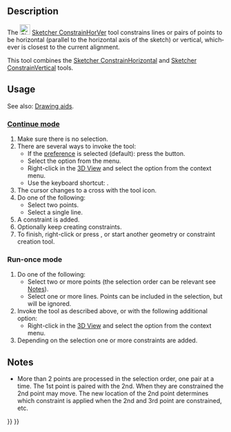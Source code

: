 <languages/>

<div lang="en" dir="ltr" class="mw-content-ltr">
{{Docnav
|[[Sketcher_ConstrainPointOnObject|Point-On-Object Constraint]]
|[[Sketcher_ConstrainHorizontal|Horizontal Constraint]]
|[[Sketcher_Workbench|Sketcher]]
|IconL=Sketcher_ConstrainPointOnObject.svg
|IconR=Sketcher_ConstrainHorizontal.svg
|IconC=Workbench_Sketcher.svg
}}
</div>

<div lang="en" dir="ltr" class="mw-content-ltr">
{{GuiCommand
|Name= Sketcher ConstrainHorVer
|MenuLocation=Sketch → Constraints → Horizontal/Vertical Constraint
|Workbenches=[[Sketcher_Workbench|Sketcher]]
|Shortcut={{KEY|A}}
|Version=1.0
|SeeAlso=[[Sketcher_ConstrainHorizontal|Sketcher ConstrainHorizontal]], [[Sketcher_ConstrainVertical|Sketcher ConstrainVertical]]
}}
</div>

<div lang="en" dir="ltr" class="mw-content-ltr">
==Description==
</div>

<div lang="en" dir="ltr" class="mw-content-ltr">
The [[Image:Sketcher_ConstrainHorVer.svg|24px]] [[Sketcher_ConstrainHorVer|Sketcher ConstrainHorVer]] tool constrains lines or pairs of points to be horizontal (parallel to the horizontal axis of the sketch) or vertical, whichever is closest to the current alignment.
</div>

<div lang="en" dir="ltr" class="mw-content-ltr">
This tool combines the [[Sketcher_ConstrainHorizontal|Sketcher ConstrainHorizontal]] and [[Sketcher_ConstrainVertical|Sketcher ConstrainVertical]] tools.
</div>

<div lang="en" dir="ltr" class="mw-content-ltr">
==Usage==
</div>

<div lang="en" dir="ltr" class="mw-content-ltr">
See also: [[Sketcher_Workbench#Drawing_aids|Drawing aids]].
</div>

<div lang="en" dir="ltr" class="mw-content-ltr">
===[[Sketcher_Workbench#Continue_modes|Continue mode]]===
</div>

<div lang="en" dir="ltr" class="mw-content-ltr">
# Make sure there is no selection.
# There are several ways to invoke the tool:
#* If the {{MenuCommand|Unified tool for automatic horizontal/vertical constraints}} [[Sketcher_Preferences#General|preference]] is selected (default): press the {{Button|[[Image:Sketcher_ConstrainHorVer.svg|16px]] [[Sketcher_ConstrainHorVer|Horizontal/Vertical Constraint]]}} button.
#* Select the {{MenuCommand|Sketch → Constraints → [[Image:Sketcher_ConstrainHorVer.svg|16px]] Horizontal/Vertical Constraint}} option from the menu.
#* Right-click in the [[3D_View|3D View]] and select the {{MenuCommand|Constrain → [[Image:Sketcher_ConstrainHorVer.svg|16px]] Horizontal/Vertical Constraint}} option from the context menu.
#* Use the keyboard shortcut: {{KEY|A}}.
# The cursor changes to a cross with the tool icon.
# Do one of the following:
#* Select two points.
#* Select a single line.
# A constraint is added.
# Optionally keep creating constraints.
# To finish, right-click or press {{KEY|Esc}}, or start another geometry or constraint creation tool.
</div>

<div lang="en" dir="ltr" class="mw-content-ltr">
===Run-once mode===
</div>

<div lang="en" dir="ltr" class="mw-content-ltr">
# Do one of the following:
#* Select two or more points (the selection order can be relevant see [[#Notes|Notes]]).
#* Select one or more lines. Points can be included in the selection, but will be ignored.
# Invoke the tool as described above, or with the following additional option:
#* Right-click in the [[3D_View|3D View]] and select the {{MenuCommand|[[Image:Sketcher_ConstrainHorVer.svg|16px]] Horizontal/Vertical Constraint}} option from the context menu.
# Depending on the selection one or more constraints are added.
</div>

<div lang="en" dir="ltr" class="mw-content-ltr">
==Notes==
</div>

<div lang="en" dir="ltr" class="mw-content-ltr">
* More than 2 points are processed in the selection order, one pair at a time. The 1st point is paired with the 2nd. When they are constrained the 2nd point may move. The new location of the 2nd point determines which constraint is applied when the 2nd and 3rd point are constrained, etc.
</div>


<div lang="en" dir="ltr" class="mw-content-ltr">
{{Docnav
|[[Sketcher_ConstrainPointOnObject|Point-On-Object Constraint]]
|[[Sketcher_ConstrainHorizontal|Horizontal Constraint]]
|[[Sketcher_Workbench|Sketcher]]
|IconL=Sketcher_ConstrainPointOnObject.svg
|IconR=Sketcher_ConstrainHorizontal.svg
|IconC=Workbench_Sketcher.svg
}}
</div>

{{Sketcher_Tools_navi{{#translation:}}}}
{{Userdocnavi{{#translation:}}}}
